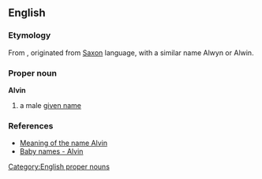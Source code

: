 ==English==
===Etymology===
From {{OE.}}, originated from [[Saxon]] language, with a similar name Alwyn or Alwin.

===Proper noun===
[[Category:English proper nouns]]
'''Alvin'''
# a male [[given name]]

===References===
* [http://baby-names.adoption.com/search/Alvin.html Meaning of the name Alvin]
* [http://www.weddingvendors.com/baby-names/letter/a/page-9/ Baby names - Alvin]